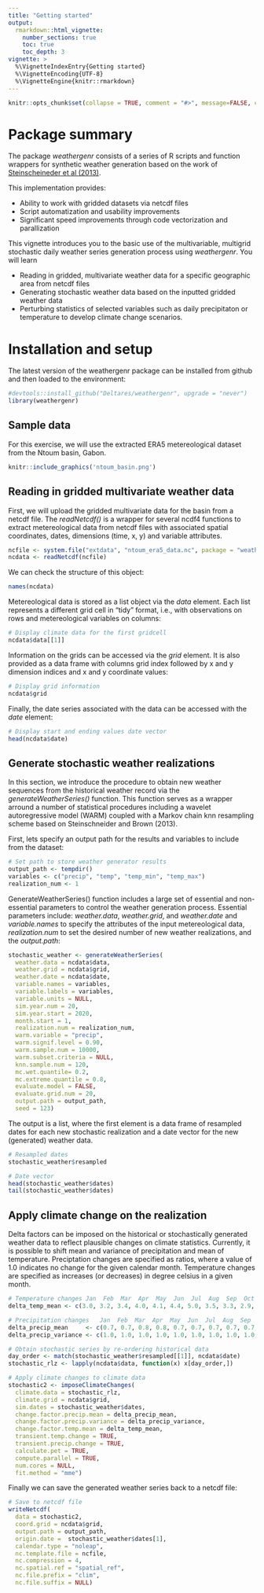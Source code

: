 ```yaml
---
title: "Getting started"
output:
  rmarkdown::html_vignette:
    number_sections: true
    toc: true
    toc_depth: 3
vignette: >
  %\VignetteIndexEntry{Getting started}
  %\VignetteEncoding{UTF-8}
  %\VignetteEngine{knitr::rmarkdown}
---
```


```r
knitr::opts_chunk$set(collapse = TRUE, comment = "#>", message=FALSE, cache = TRUE)
```

# Package summary

The package *weathergenr* consists of a series of R scripts and function wrappers for synthetic weather generation based on the work of [Steinscheineder et al (2013)](https://agupubs.onlinelibrary.wiley.com/doi/full/10.1002/wrcr.20528).  

This implementation provides:

* Ability to work with gridded datasets via netcdf files
* Script automatization and usability improvements   
* Significant speed improvements through code vectorization and parallization 

This vignette introduces you to the basic use of the multivariable, multigrid stochastic daily weather series generation process using *weathergenr*. You will learn\

* Reading in gridded, multivariate weather data for a specific geographic area from netcdf files
* Generating stochastic weather data based on the inputted gridded weather data
* Perturbing statistics of selected variables such as daily precipitaton or temperature to develop climate change scenarios.  

# Installation and setup

The latest version of the weathergenr package can be installed from github and then loaded to the environment:

```r
#devtools::install_github("Deltares/weathergenr", upgrade = "never")
library(weathergenr)
```

## Sample data
For this exercise, we will use the extracted ERA5 metereological dataset from the Ntoum basin, Gabon. 

```r
knitr::include_graphics('ntoum_basin.png')
```

## Reading in gridded multivariate weather data 

First, we will upload the gridded multivariate data for the basin from a netcdf file. The *readNetcdf()* is a wrapper for several ncdf4 functions to extract metereological data from netcdf files with associated spatial coordinates, dates, dimensions (time, x, y) and variable attributes. 

```r
ncfile <- system.file("extdata", "ntoum_era5_data.nc", package = "weathergenr")
ncdata <- readNetcdf(ncfile)
```

We can check the structure of this object:

```r
names(ncdata)
```

Metereological data is stored as a list object via the *data* element. Each list represents a different grid cell in "tidy" format, i.e., with observations on rows and metereological variables on columns:
```r
# Display climate data for the first gridcell
ncdata$data[[1]]
```

Information on the grids can be accessed via the *grid* element. It is also provided as a data frame with columns grid index followed by x and y dimension indices and x and y coordinate values:
```r
# Display grid information
ncdata$grid
```

Finally, the date series associated with the data can be accessed with the *date* element:
```r
# Display start and ending values date vector
head(ncdata$date)
```

## Generate stochastic weather realizations

In this section, we introduce the procedure to obtain new weather sequences from the historical weather record via the *generateWeatherSeries()* function. This function serves as a wrapper arround a number of statistical procedures including a wavelet autoregressive model (WARM) coupled with a Markov chain knn resampling scheme based on Steinschneider and Brown (2013).

First, lets specify an output path for the results and variables to include from the dataset:
```r
# Set path to store weather generator results
output_path <- tempdir()
variables <- c("precip", "temp", "temp_min", "temp_max")
realization_num <- 1
```

GenerateWeatherSeries() function includes a large set of essential and non-essential parameters to control the weather generation process. Essential parameters include: *weather.data*, *weather.grid*, and *weather.date* and *variable.names* to specify the attributes of the input metereological data, *realization.num* to set the desired number of new weather realizations, and the *output.path*:

```r
stochastic_weather <- generateWeatherSeries(
  weather.data = ncdata$data,
  weather.grid = ncdata$grid,
  weather.date = ncdata$date,
  variable.names = variables,
  variable.labels = variables,
  variable.units = NULL,
  sim.year.num = 20,
  sim.year.start = 2020,
  month.start = 1,
  realization.num = realization_num,
  warm.variable = "precip",
  warm.signif.level = 0.90,
  warm.sample.num = 10000,
  warm.subset.criteria = NULL,
  knn.sample.num = 120,
  mc.wet.quantile= 0.2,
  mc.extreme.quantile = 0.8,
  evaluate.model = FALSE,
  evaluate.grid.num = 20,
  output.path = output_path,
  seed = 123)
```

The output is a list, where the first element is a data frame of resampled dates for each new stochastic realization and a date vector for the new (generated) weather data.
```r
# Resampled dates
stochastic_weather$resampled

# Date vector
head(stochastic_weather$dates)
tail(stochastic_weather$dates)
```

## Apply climate change on the realization

Delta factors can be imposed on the historical or stochastically generated weather data to reflect plausible changes on climate statistics. Currently, it is possible to shift mean and variance of precipitation and mean of temperature. Preciptation changes are specified as ratios, where a value of 1.0 indicates no change for the given calendar month. Temperature changes are specified as increases (or decreases) in degree celsius in a given month.

```r
# Temperature changes Jan  Feb  Mar  Apr  May  Jun  Jul  Aug  Sep  Oct  Nov  Dec
delta_temp_mean <- c(3.0, 3.2, 3.4, 4.0, 4.1, 4.4, 5.0, 3.5, 3.3, 2.9, 2.8, 2.7)

# Precipitation changes   Jan  Feb  Mar  Apr  May  Jun  Jul  Aug  Sep  Oct  Nov  Dec
delta_precip_mean     <- c(0.7, 0.7, 0.8, 0.8, 0.7, 0.7, 0.7, 0.7, 0.7, 0.7, 0.7, 0.7)
delta_precip_variance <- c(1.0, 1.0, 1.0, 1.0, 1.0, 1.0, 1.0, 1.0, 1.0, 1.0, 1.0, 1.0)

# Obtain stochastic series by re-ordering historical data
day_order <- match(stochastic_weather$resampled[[1]], ncdata$date)
stochastic_rlz <- lapply(ncdata$data, function(x) x[day_order,])

# Apply climate changes to climate data
stochastic2 <- imposeClimateChanges(
  climate.data = stochastic_rlz,
  climate.grid = ncdata$grid,
  sim.dates = stochastic_weather$dates,
  change.factor.precip.mean = delta_precip_mean,
  change.factor.precip.variance = delta_precip_variance,
  change.factor.temp.mean = delta_temp_mean,
  transient.temp.change = TRUE,
  transient.precip.change = TRUE,
  calculate.pet = TRUE,
  compute.parallel = TRUE,
  num.cores = NULL,
  fit.method = "mme")
```

Finally we can save the generated weather series back to a netcdf file:

```r
# Save to netcdf file
writeNetcdf(
  data = stochastic2,
  coord.grid = ncdata$grid,
  output.path = output_path,
  origin.date =  stochastic_weather$dates[1],
  calendar.type = "noleap",
  nc.template.file = ncfile,
  nc.compression = 4,
  nc.spatial.ref = "spatial_ref",
  nc.file.prefix = "clim",
  nc.file.suffix = NULL)
```



